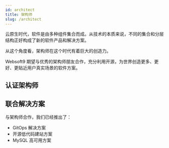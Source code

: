 ```yaml
---
id: architect
title: 架构师
slug: /architect
---
```



云原生时代，软件是由多种组件集合而成。从技术的本质来说，不同的集合和分层结构正好构成了新的软件产品和解决方案。  

从这个角度看，架构师在这个时代有着巨大的创造力。

Websoft9 期望与优秀的架构师朋友合作，充分利用开源，为世界创造更多、更好、更贴近用户真实场景的软件方案。

## 认证架构师

<ActiveArchitectRow />

## 联合解决方案

与架构师合作，我们已经推出了：

* GitOps 解决方案
* 开源低代码建站方案
* MySQL 高可用方案